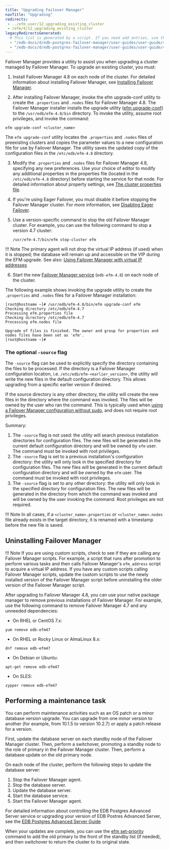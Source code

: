 ```yaml
---
title: "Upgrading Failover Manager"
navTitle: "Upgrading"
redirects:
 - ../efm_user/12_upgrading_existing_cluster
 - /efm/4/12_upgrading_existing_cluster
legacyRedirectsGenerated:
  # This list is generated by a script. If you need add entries, use the `legacyRedirects` key.
  - "/edb-docs/d/edb-postgres-failover-manager/user-guides/user-guide/4.0/upgrading_existing_cluster.html"
  - "/edb-docs/d/edb-postgres-failover-manager/user-guides/user-guide/4.1/upgrading_existing_cluster.html"
---
```


<div id="upgrading_existing_cluster" class="registered_link"></div>

Failover Manager provides a utility to assist you when upgrading a cluster managed by Failover Manager. To upgrade an existing cluster, you must:

1.  Install Failover Manager 4.8 on each node of the cluster. For detailed information about installing Failover Manager, see [Installing Failover Manager](installing).

2.  After installing Failover Manager, invoke the efm upgrade-conf utility to create the `.properties` and `.nodes` files for Failover Manager 4.8. The Failover Manager installer installs the upgrade utility ([efm upgrade-conf](07_using_efm_utility/#efm_upgrade_conf)) to the `/usr/edb/efm-4.8/bin` directory. To invoke the utility, assume root privileges, and invoke the command:

   ```shell
   efm upgrade-conf <cluster_name>
   ```

   The `efm upgrade-conf` utility locates the `.properties` and `.nodes` files of preexisting clusters and copies the parameter values to a new configuration file for use by Failover Manager. The utility saves the updated copy of the configuration files in the `/etc/edb/efm-4.8` directory.

3.  Modify the `.properties` and `.nodes` files for Failover Manager 4.8, specifying any new preferences. Use your choice of editor to modify any additional properties in the properties file (located in the `/etc/edb/efm-4.8` directory) before starting the service for that node. For detailed information about property settings, see [The cluster properties file](04_configuring_efm/01_cluster_properties/#cluster_properties).

4.  If you're using Eager Failover, you must disable it before stopping the Failover Manager cluster. For more information, see [Disabling Eager Failover](04_configuring_efm/06_configuring_for_eager_failover/#disabling-eager-failover).

5. Use a version-specific command to stop the old Failover Manager cluster. For example, you can use the following command to stop a version 4.7 cluster:

   ```shell
   /usr/efm-4.7/bin/efm stop-cluster efm
   ```
!!! Note
    The primary agent will not drop the virtual IP address (if used) when it is stopped; the database will remain up and accessible on the VIP during the EFM upgrade. See also: [Using Failover Manager with virtual IP addresses](04_configuring_efm/05_using_vip_addresses.mdx)

6. Start the new [Failover Manager service](08_controlling_efm_service/#controlling_efm_service) (`edb-efm-4.8`) on each node of the cluster.

The following example shows invoking the upgrade utility to create the `.properties` and `.nodes` files for a Failover Manager installation:

```text
[root@hostname ~]# /usr/edb/efm-4.8/bin/efm upgrade-conf efm
Checking directory /etc/edb/efm-4.7
Processing efm.properties file
Checking directory /etc/edb/efm-4.7
Processing efm.nodes file

Upgrade of files is finished. The owner and group for properties and nodes files have been set as 'efm'.
[root@hostname ~]#
```

### The optional `-source` flag


The `-source` flag can be used to explicitly specify the directory containing the files to be processed. If the directory is a Failover Manager configuration location, i.e. `/etc/edb/efm-<earlier_version>`, the utility will write the new files in the default configuration directory. This allows upgrading from a specific earlier version if desired.

If the source directory is any other directory, the utility will create the new files in the directory where the command was invoked. The files will be owned by the user who ran the command. This is typically used when [using a Failover Manager configuration without sudo](04_configuring_efm/04_extending_efm_permissions/#running_efm_without_sudo), and does not require root privileges.

Summary:
1.  The `-source` flag is not used: the utility will search previous installation directories for configuration files. The new files will be generated in the current default configuration directory and will be owned by `efm` user. The command must be invoked with root privileges.
2.  The `-source` flag is set to a previous installation's configuration directory: the utility will only look in the specified directory for configuration files. The new files will be generated in the current default configuration directory and will be owned by the `efm` user. The command must be invoked with root privileges.
3.  The `-source` flag is set to any other directory: the utility will only look in the specified directory for configuration files. The new files will be generated in the directory from which the command was invoked and will be owned by the user invoking the command. Root privileges are not required.

!!! Note
    In all cases, if a `<cluster_name>.properties` or `<cluster_name>.nodes` file already exists in the target directory, it is renamed with a timestamp before the new file is saved.

## Uninstalling Failover Manager

!!! Note
    If you are using custom scripts, check to see if they are calling any Failover Manager scripts. For example, a script that runs after promotion to perform various tasks and then calls Failover Manager's `efm_address` script to acquire a virtual IP address. If you have any custom scripts calling Failover Manager scripts, update the custom scripts to use the newly installed version of the Failover Manager script before uninstalling the older version of the Failover Manager script.

After upgrading to Failover Manager 4.8, you can use your native package manager to remove previous installations of Failover Manager. For example, use the following command to remove Failover Manager 4.7 and any unneeded dependencies:

-   On RHEL or CentOS 7.x:

```shell
yum remove edb-efm47
```

-   On RHEL or Rocky Linux or AlmaLinux 8.x:

```shell
dnf remove edb-efm47
```

-   On Debian or Ubuntu:

```shell
apt-get remove edb-efm47
```

-   On SLES:

```shell
zypper remove edb-efm47
```

## Performing a maintenance task

You can perform maintenance activities such as an OS patch or a minor database version upgrade. You can upgrade from one minor version to another (for example, from 10.1.5 to version 10.2.7) or apply a patch release for a version.

First, update the database server on each standby node of the Failover Manager cluster. Then, perform a switchover, promoting a standby node to the role of primary in the Failover Manager cluster. Then, perform a database update on the old primary node.

On each node of the cluster, perform the following steps to update the database server:

1.  Stop the Failover Manager agent.
2.  Stop the database server.
3.  Update the database server.
4.  Start the database service.
5.  Start the Failover Manager agent.

For detailed information about controlling the EDB Postgres Advanced Server service or upgrading your version of EDB Postres Advanced Server, see the [EDB Postgres Advanced Server Guide](/epas/latest/)

When your updates are complete, you can use the [efm set-priority](07_using_efm_utility/#efm_set_priority) command to add the old primary to the front of the standby list (if needed), and then switchover to return the cluster to its original state.

